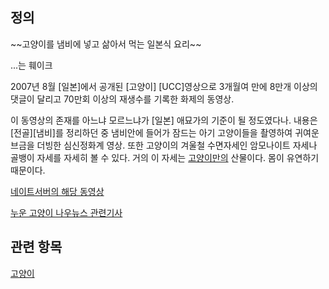 == 정의 ==
~~고양이를 냄비에 넣고 삶아서 먹는 일본식 요리~~



...는 훼이크

2007년 8월 [일본]에서 공개된 [고양이] [UCC]영상으로 3개월여 만에 8만개 이상의 댓글이 달리고 70만회 이상의 재생수를 기록한 화제의 동영상.

이 동영상의 존재를 아느냐 모르느냐가 [일본] 애묘가의 기준이 될 정도였다나.
내용은 [전골][냄비]를 정리하던 중 냄비안에 들어가 잠드는 아기 고양이들을 촬영하여 귀여운 브금을 더빙한 심신정화계 영상. 또한 고양이의 겨울철 수면자세인 암모나이트 자세나 골뱅이 자세를 자세히 볼 수 있다. 거의 이 자세는 [[고양이]]만의 산물이다. 몸이 유연하기 때문이다.


[http://pann.nate.com/video/215428206 네이트서버의 해당 동영상]

[http://nownews.seoul.co.kr//news/newsView.php?code=nownews&id=20071112601010&keyword=냄비에 누운 고양이 나우뉴스 관련기사]

== 관련 항목 ==
[[고양이]]
